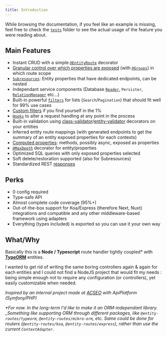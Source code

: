 ```yaml
---
title: Introduction
---
```



<DocAlert status="success" >

While browsing the documentation, if you feel like an example is missing, feel free to check the
[`tests`](https://github.com/astahmer/entity-routes/tree/main/tests) folder to see the actual usage of the feature you
were reading about.

</DocAlert>

## Main Features

-   Instant CRUD with a simple [`@EntityRoute`](/definitions#entityroute) decorator
-   [Granular control over which properties are exposed](/entity-routes/groups/introduction) (with
    [`@Groups`](/definitions#groups)) in which route scope
-   [`Subresources`](/entity-routes/subresources): Entity properties that have dedicated endpoints, can be nested
-   Independant service components (Database [`Reader`](/definitions/classes/reader), `Persister`,
    [`RelationManager`](/definitions/classes/relationmanager) etc...)
-   Built-in powerful [`filters`](/entity-routes/filters) for lists (`Search`/`Pagination`) that should fit well for 99%
    use cases
-   [Custom filters](/entity-routes/filters/custom-filter) if you find yourself in the 1%
-   [`Hooks`](/entity-routes/hooks) to alter a request handling at any point in the process
-   Built-in validation using
    [class-validator](https://github.com/typestack/class-validator)/[entity-validator](https://github.com/astahmer/entity-validator)
    decorators on your entities
-   Inferred entity route mappings (with generated endpoints to get the summary of an entity exposed properties for each
    contexts)
-   [Computed properties](/entity-groups/groups/introduction#computed-property): methods, possibly async, exposed as
    properties
-   [`@MaxDepth`](/definitions#maxdepth) decorator for entity/properties
-   Optimized SQL queries with only exposed properties selected
-   Soft delete/restoration supported (also for Subresources)
-   Standardized REST [responses](/entity-routes/response-format)

## Perks

-   0 config required
-   Type-safe API
-   Almost complete code coverage (95%+)
-   Out-of-the-box support for Koa/Express (therefore Next, Nuxt) integrations and compatible and any other
    middleware-based framework using adapters
-   Everything (types included) is exported so you can use it your own way

## What/Why

Basically this is a **Node / Typescript** route handler tightly coupled\* with
**[TypeORM](https://github.com/typeorm/typeorm/)** entities.

I wanted to get rid of writing the same boring controllers again & again for each entities and I could not find a NodeJS
project that would fit my needs : being simple enough not to require any configuration (or controllers), yet easily
customizable when needed.

_Inspired by an internal project made at [ACSEO](https://acseo.fr/) with ApiPlatform (Symfony/PHP)_

_\*For now. In the long-term I'd like to make it an ORM-independant library. \_Something like supporting ORM through
different packages, like `@entity-routes/typeorm`, `@entity-routes/mikro-orm`, etc. Same could be done for routers
(`@entity-routes/koa`, `@entity-routes/express`), rather than use the current `ContextAdapter`._
